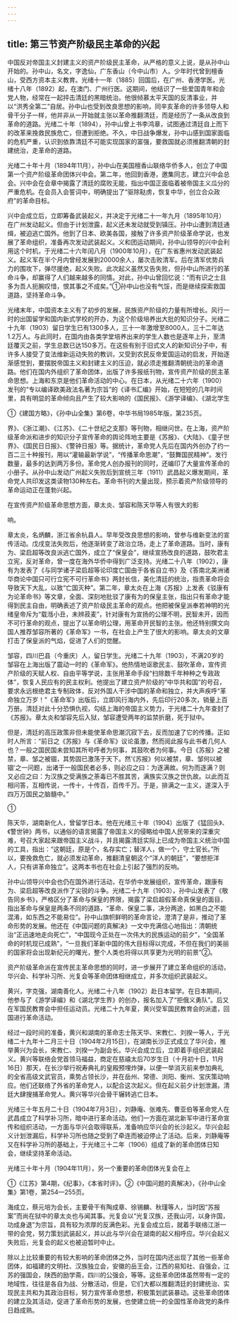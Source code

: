 ```yaml
---
---
---
```

title: 第三节资产阶级民主革命的兴起
---



中国反对帝国主义封建主义的资产阶级民主革命，从严格的意义上说，是从孙中山开始的。孙中山，名文，字逸仙，广东香山（今中山市）人。少年时代曾到檀香山，受西方资本主义教育。光绪十一年（1885）回国后，在广州、香港学医。光绪十八年（1892）起，在澳门、广州行医。这期间，他结识了一些爱国青年和会党人物，经常在一起抨击清廷的黑暗统治。他很倾慕太平天国的反清事业，并以“洪秀全第二”自居。孙中山也受到改良思想的影响，同辛亥革命的许多领导人和骨干分子一样，他并非从一开始就主张以革命推翻清廷，而是经历了一条从改良到革命的道路。光绪二十年（1894），孙中山曾上书李鸿章，试图通过清廷自上而下的改革来挽救民族危亡，但遭到拒绝。不久，中日战争爆发，孙中山感到国家面临的危机严重，认识到依靠清廷不可能实现国家的富强，要救国就必须推翻清朝的封建统治，走革命的道路。

光绪二十年十月（1894年11月），孙中山在美国檀香山联络华侨多人，创立了中国第一个资产阶级革命团体兴中会。第二年，他回到香港，邀集同志，建立兴中会总会。兴中会在会章中揭露了清廷的腐败无能，指出中国正面临着被帝国主义瓜分的严重危机。在会员入会誓词中，明确提出了“驱除鞑虏，恢复中华，创立合众政府”的革命目标。

兴中会成立后，立即筹备武装起义，并决定于光绪二十一年九月（1895年10月）在广州发动起义。但由于计划泄露，起义还未发动就受到镇压。孙中山遭到清廷通缉，被迫逃亡国外。他到了日本、欧美各国，接触了许多资产阶级革命学说，也发展了革命组织，准备再次发动武装起义。义和团运动期间，孙中山领导的兴中会利用这个时机，于光绪二十六年闰八月（1900年10月），在广东省惠州发动武装起义。起义军在半个月内曾经发展到20000余人，屡次击败清军。后在清军优势兵力的围攻下，弹尽援绝，起义失败。此次起义虽然又告失败，但孙中山所进行的革命斗争，却赢得了人们越来越多的同情。对此，孙中山曾回忆说：“而有识之士且多为吾人扼腕叹惜，恨其事之不成矣。”①孙中山也没有气馁，而是继续探索救国道路，坚持革命斗争。

光绪末年，中国资本主义有了初步的发展，民族资产阶级的力量有所增长。风行一时的出国留学和国内新式学校的开办，为这个阶级培养出大批的知识分子。光绪二十九年（1903）留日学生已有1300多人，三十一年激增至8000人，三十二年达1.2万人。与此同时，在国内由各类学堂培养出来的学生人数也是逐年上升，至清廷覆灭之前，学生总数已达150多万。在这些有别于旧式文人的新知识分子中，有许多人接受了变法维新运动失败的教训，又受到农民反帝爱国运动的启发，开始逐渐感觉到，要摆脱帝国主义和封建主义的压迫，就必须走推翻清朝统治的革命道路。他们在国内外组织了革命团体，出版了许多报纸刊物，宣传资产阶级的民主革命思想。上海和东京是他们革命活动的中心。在日本，从光绪二十六年（1900）发刊的“专以编译欧美政法名著为宗旨”的《译书汇编》开始，在短短的几年时间里，具有明显的革命倾向且产生了较大影响的《国民报》、《游学译编》、《湖北学生

①《建国方略》，《孙中山全集》第6卷，中华书局1985年版，第235页。

界》、《浙江潮》、《江苏》、《二十世纪之支那》等刊物，相继问世。在上海，资产阶级革命派和进步的知识分子宣传革命的舆论阵地主要是《苏报》、《大陆》、《童子世界》、《国民日日报》、《警钟日报》等。据统计，革命党人先后在国内外创办了约一百二三十种报刊，用以“灌输最新学说”，“传播革命思潮”，“鼓舞国民精神”。发行数量，最多的达到两万多份。革命党人创办报刊的同时，还编印了大量宣传革命的小册子。从孙中山发动广州起义失败后到宣统三年（1911）武昌起义爆发期间，革命党人共印发这类读物130种左右。革命书刊的大量出现，预示着资产阶级领导的革命运动正在蓬勃兴起。

在宣传资产阶级革命思想方面，章太炎、邹容和陈天华等人有很大的影

响。

章太炎，名炳麟，浙江省余杭县人。早年受改良思想的影响，曾参与维新变法的宣传活动。戊戌变法失败后，他逐渐转变了政治立场，走上了革命道路。当时，康有为、梁启超等改良派逃亡国外，成立了“保皇会”，继续宣扬改良的道路，鼓吹君主立宪，反对革命，曾一度在海外华侨中得到广泛支持。光绪二十八年（1902），康有为发表了《与同学诸子梁启超等论印度亡国由于各省自立书》及《答南北美洲诸华商论中国只可行立宪不可行革命书》两封长信，美化清廷的统治，指责革命将会导致天下大乱，以致“亡国灭种”。第二年，章太炎在上海《苏报》上发表《驳康有为论革命书》等文章，全面、深刻地批驳了康有为的保皇主张，指出只有革命才能得到民主自由，明确表述了资产阶级民主革命的观点。他把被保皇派奉若神明的光绪皇帝斥为“载湉小丑，未辨菽麦”，针对康有为宣扬的公理不明，民智未开，因而不可行革命的观点，提出了以革命明公理，用革命开民智的主张。他还特别撰文向国人推荐邹容所著的《革命军》一书，在社会上产生了很大的影响。章太炎的文章打击了保皇派的气焰，促进了人们的觉醒。

邹容，四川巴县（今重庆）人，留日学生。光绪二十九年（1903），不满20岁的邹容在上海出版了震动一时的《革命军》。他热情地讴歌民主、鼓吹革命，宣传资产阶级的天赋人权、自由平等学说，主张用革命手段“扫除数千年种种之专政政体”，恢复人民应有的民主权利。他提出了建立资产阶级的“中华共和国”的号召，要求永远根绝君主专制政体，反对外国人干涉中国的革命和独立，并大声疾呼“革命独立万岁！”《革命军》出版后，立即风行海内外，先后印行20多次，销量上百万册。清廷对此十分恐惧仇视，勾结上海的帝国主义势力，于光绪二十九年查封了《苏报》。章太炎和邹容先后入狱，邹容遭受两年的监禁折磨，死于狱中。

但是，清廷的高压政策非但未能使革命思潮沉寂下去，反而加速了它的传播。正如时人所言：“前日之《苏报》与《革命军》议论虽激，然而阅此报与此书者几何人也？一般之国民国未尝知其所号呼者为何事，其鼓吹者为何事。今日《苏报》之被禁，章、邹之被锢，其势固已激荡于天下。然‘《苏报》何以被禁，章、邹何以被锢’之一问题，出诸于一般国民者必多，则必应之曰：为逐满故。何为而逐满？则又必应之曰：为汉族之受满族之荼毒已不胜其苦，满族实汉族之世仇故。以此而互相问答，互相传说，一传十，十传百，百传千万。于是，排满之一主义，遂深入于四万万国民之脑髓中。”

①

陈天华，湖南新化人，曾留学日本。他在光绪三十年（1904）出版了《猛回头》、《警世钟》两书，以通俗的语言揭露了帝国主义的侵略给中国人民带来的深重灾难，号召大家起来跟帝国主义战斗，并且揭露清廷实际上已成为帝国主义统治中国的工具，指出：“这朝廷，原是个，名存实亡；替洋人，做一个，守土官长。”所以，要挽救危亡，就必须发动革命，推翻清皇朝这个“洋人的朝廷”，“要想拒洋人，只有讲革命独立”。这两本书也在社会上引起了强烈的反响。

孙中山领导兴中会也仍在国外进行活动，在华侨中发展组织，宣传革命，跟康有为、梁启超等改良派作了尖锐的斗争。光绪二十九年（1903），孙中山发表了《敬告同乡书》，严格区分了革命与保皇的界限，揭露了梁启超假革命真保皇的面目，指出革命与保皇是两条不同的道路，“革命、保皇二事，决分两途，如黑白之不能混淆，如东西之不能易位”。孙中山旗帜鲜明的革命言论，澄清了是非，推动了革命形势的发展。他还在《中国问题的真解决》一文中充满信心地指出：清朝统治“正迅速地走向死亡”，“中国现今正处在一次伟大的民族运动的前夕”，“全国革命的时机现已成熟”，“一旦我们革新中国的伟大目标得以完成，不但在我们的美丽的国家将会出现新纪元的曙光，整个人类也将得以共享更为光明的前景”②。

资产阶级革命派在宣传民主革命思想的同时，进一步展开了建立革命组织的活动，华兴会、科学补习所、光复会等革命团体相继成立，并多次组织武装起义。

黄兴，字克强，湖南善化人。光绪二十八年（1902）赴日本留学。在日本期间，他参与了《游学译编》和《湖北学生界》的创办，报名加入了“拒俄义勇队”。后又在军国民教育会中担任运动员。光绪二十九年夏，黄兴受军国民教育会的派遣，回国进行革命活动。

经过一段时间的准备，黄兴和湖南的革命志士陈天华、宋教仁、刘揆一等人，于光绪二十九年十二月三十日（1904年2月15日），在湖南长沙正式成立了华兴会，推举黄兴为会长，宋教仁、刘揆一为副会长。华兴会成立后，立即着手组织武装起义。黄兴等联络会党首领马福益，商定在慈禧太后70岁生日（十月初十日，11月16日）那天，在长沙举行祝寿典礼的皇殿预埋炸弹，以便一举消灭前来参加典礼的全省高级文武官员，乘势占领长沙，并在岳州、常德、浏阳、衡州、宝庆策动响应。他们还联络了外省的革命党人，以配合这次起义。但在起义前夕计划泄漏，清廷大肆搜捕革命党人。黄兴等华兴会骨干辗转逃亡日本。

光绪三十年五月二十日（1904年7月3日），刘静庵、张难先、曹亚伯等革命党人在武昌成立了科学补习所，暗中进行革命活动。他们一方面在湖北新军中进行革命宣传和组织活动，一方面与华兴会取得联系，准备响应华兴会的长沙起义。华兴会起义计划泄漏后，科学补习所也随之受到了牵连而被迫停止了活动。后来，刘静庵等又在科学补习所的基础上，于光绪三十二年（1906）组成了新的革命团体日知会，继续坚持革命活动。

光绪三十年十月（1904年11月），另一个重要的革命团体光复会在上

①《江苏》第4期，《纪事》，《本省时评》。②《中国问题的真解决》，《孙中山全集》第1卷，第254—255页。

海成立，蔡元培为会长，主要骨干有陶成章、徐锡麟、秋瑾等人，当时因“苏报案”而尚在狱中的章太炎也与闻其事。光复会以“光复汉族，还我山河，以身许国，功成身退”为宗旨，具有较为浓厚的反满色彩。光复会成立后，就着手联络江浙一带的会党，努力策划武装起义，并以此与华兴会在湖南的起义相呼应。华兴会起义失败后，光复会的起义也被迫暂时中止。

除以上比较重要的有较大影响的革命团体之外，当时在国内还出现了其他一些革命团体，如福建的文明社、汉族独立会，安徽的岳王会，江西的易知社、自强会，江苏的强国会，陕西的励学斋，四川的公强会，等等。这些革命团体虽然带有一定的地域性，往往是各自为战、分散活动，但是，它们大都以推翻清廷的封建统治、实现民主共和为其政治目标，努力宣传革命思想，积极策划武装暴动。这些革命团体的建立及其活动，促进了革命形势的发展，也使建立统一的全国性革命政党的条件日趋成熟。